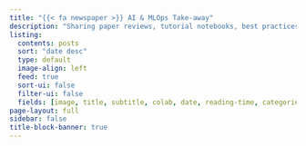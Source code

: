 ```yaml
---
title: "{{< fa newspaper >}} AI & MLOps Take-away"
description: "Sharing paper reviews, tutorial notebooks, best practices on AI & MLOps"
listing:
  contents: posts
  sort: "date desc"
  type: default
  image-align: left
  feed: true
  sort-ui: false
  filter-ui: false
  fields: [image, title, subtitle, colab, date, reading-time, categories]
page-layout: full
sidebar: false
title-block-banner: true
---
```



